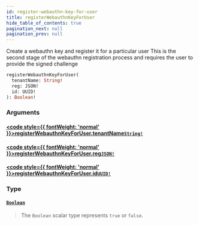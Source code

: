 ```yaml
---
id: register-webauthn-key-for-user
title: registerWebauthnKeyForUser
hide_table_of_contents: true
pagination_next: null
pagination_prev: null
---
```








Create a webauthn key and register it for a particular user
This is the second stage of the webauthn registration process
and requires the user to provide the signed challenge

```graphql
registerWebauthnKeyForUser(
  tenantName: String!
  reg: JSON!
  id: UUID!
): Boolean!
```


### Arguments

#### [<code style={{ fontWeight: 'normal' }}>registerWebauthnKeyForUser.<b>tenantName</b></code>](#)<Bullet />[`String!`](/scalars/string) <Badge class="secondary" text="non-null"/> <Badge class="secondary" text="scalar"/>
> 
> 

#### [<code style={{ fontWeight: 'normal' }}>registerWebauthnKeyForUser.<b>reg</b></code>](#)<Bullet />[`JSON!`](/scalars/json) <Badge class="secondary" text="non-null"/> <Badge class="secondary" text="scalar"/>
> 
> 

#### [<code style={{ fontWeight: 'normal' }}>registerWebauthnKeyForUser.<b>id</b></code>](#)<Bullet />[`UUID!`](/scalars/uuid) <Badge class="secondary" text="non-null"/> <Badge class="secondary" text="scalar"/>
> 
> 

### Type

#### [`Boolean`](/scalars/boolean) <Badge class="secondary" text="scalar"/>
> The `Boolean` scalar type represents `true` or `false`.
> 






